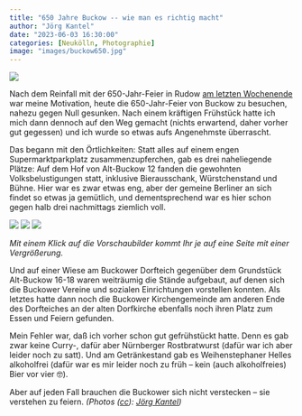 ```yaml
---
title: "650 Jahre Buckow -- wie man es richtig macht"
author: "Jörg Kantel"
date: "2023-06-03 16:30:00"
categories: [Neukölln, Photographie]
image: "images/buckow650.jpg"
---
```


[![](images/buckow650-b.jpg)](https://www.flickr.com/photos/schockwellenreiter/52947338126/)

Nach dem Reinfall mit der 650-Jahr-Feier in Rudow [am letzten Wochenende](https://kantel.github.io/posts/2023052901_650_jahre_rudow_ohne_currywurst/) war meine Motivation, heute die 650-Jahr-Feier von Buckow zu besuchen, nahezu gegen Null gesunken. Nach einem kräftigen Frühstück hatte ich mich dann dennoch auf den Weg gemacht (nichts erwartend, daher vorher gut gegessen) und ich wurde so etwas aufs Angenehmste überrascht.

Das begann mit den Örtlichkeiten: Statt alles auf einem engen Supermarktparkplatz zusammenzupferchen, gab es drei naheliegende Plätze: Auf dem Hof von Alt-Buckow 12 fanden die gewohnten Volksbelustigungen statt, inklusive Bierausschank, Würstchenstand und Bühne. Hier war es zwar etwas eng, aber der gemeine Berliner an sich findet so etwas ja gemütlich, und dementsprechend war es hier schon gegen halb drei nachmittags ziemlich voll.

[![](images/buckow650_1.jpg)](https://www.flickr.com/photos/schockwellenreiter/52947338261/)&nbsp;[![](images/buckow650_2.jpg)](https://www.flickr.com/photos/schockwellenreiter/52947800918/)&nbsp;[![](images/buckow650_3.jpg)](https://www.flickr.com/photos/schockwellenreiter/52947801058/)

*Mit einem Klick auf die Vorschaubilder kommt Ihr je auf eine Seite mit einer Vergrößerung.*

Und auf einer Wiese am Buckower Dorfteich gegenüber dem Grundstück Alt-Buckow 16-18 waren weiträumig die Stände aufgebaut, auf denen sich die Buckower Vereine und sozialen Einrichtungen vorstellen konnten. Als letztes hatte dann noch die Buckower Kirchengemeinde am anderen Ende des Dorfteiches an der alten Dorfkirche ebenfalls noch ihren Platz zum Essen und Feiern gefunden.

Mein Fehler war, daß ich vorher schon gut gefrühstückt hatte. Denn es gab zwar keine Curry-, dafür aber Nürnberger Rostbratwurst (dafür war ich aber leider noch zu satt). Und am Getränkestand gab es Weihenstephaner Helles alkoholfrei (dafür war es mir leider noch zu früh -- kein (auch alkoholfreies) Bier vor vier&nbsp;🤓).

Aber auf jeden Fall brauchen die Buckower sich nicht verstecken -- sie verstehen zu feiern. *(Photos ([cc](http://creativecommons.org/licenses/by-nc-nd/2.0/)): [Jörg Kantel](http://cognitiones.kantel-chaos-team.de/cv.html))*